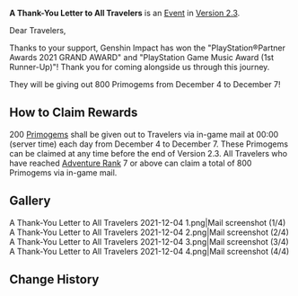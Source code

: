 {{Event
|name              = A Thank-You Letter to All Travelers (PlayStation Partner & Game Music 2021)
|image             = A Thank-You Letter to All Travelers.png
|type              = Mail
|type2             = Celebration
|time_known        = yes
|time_start        = 2021-12-04 00:00:00
|time_end          = 2021-12-07 23:59:59
|link              = https://genshin.hoyoverse.com/en/news/detail/17445
}}
'''A Thank-You Letter to All Travelers''' is an [[Event]] in [[Version 2.3]].

Dear Travelers,

Thanks to your support, Genshin Impact has won the "PlayStation®Partner Awards 2021 GRAND AWARD" and "PlayStation Game Music Award (1st Runner-Up)"! Thank you for coming alongside us through this journey.

They will be giving out 800 Primogems from December 4 to December 7!

==How to Claim Rewards==
200 [[Primogem]]s shall be given out to Travelers via in-game mail at 00:00 (server time) each day from December 4 to December 7.
These Primogems can be claimed at any time before the end of Version 2.3. All Travelers who have reached [[Adventure Rank]] 7 or above can claim a total of 800 Primogems via in-game mail.

==Gallery==
<gallery hideaddbutton="true" captionalign="center">
A Thank-You Letter to All Travelers 2021-12-04 1.png|Mail screenshot (1/4)
A Thank-You Letter to All Travelers 2021-12-04 2.png|Mail screenshot (2/4)
A Thank-You Letter to All Travelers 2021-12-04 3.png|Mail screenshot (3/4)
A Thank-You Letter to All Travelers 2021-12-04 4.png|Mail screenshot (4/4)
</gallery>

==Change History==
{{Change History|2.3}}